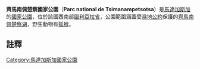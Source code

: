 {{Infobox protected area
| name            = 齊馬南佩楚察國家公園
| alt_name        = 
| iucn_category   = II
| photo           = Pachypodium geayi in Tsimanampetsotsa, Madagascar.jpg
| photo_alt       = 
| photo_caption   = ''[[Pachypodium_geayi|Pachypodium geayi]]'' in Tsimanampetsotsa
| photo_width     = 
| map             = Madagascar
| relief = 1
| map_alt         = 
| map_caption     = 在[[馬達加斯加|馬達加斯加]]的位置
| map_width       = 150
| location        = [[馬達加斯加|馬達加斯加]]西南部
| nearest_city    = [[圖利亞拉|圖利亞拉]]
| lat_d           = -24.099
| long_d          = 43.832
| coords_ref      = <ref>{{Cite web| url=http://protectedplanet.net/sites/Tsimanampetsotsa_National_Park| title=Tsimanampetsotsa National Park| work=protectedplanet.net}}</ref>
| region          = MG
| area            = 456平方公里
| established     = 1927年
| visitation_num  = 
| visitation_year = 
| governing_body  = 
| world_heritage_site = 
| url             = 
}}

'''齊馬南佩楚察國家公園'''（'''Parc national de Tsimanampetsotsa'''）是[[馬達加斯加|馬達加斯加]]的[[國家公園|國家公園]]，位於該國西南部[[圖利亞拉省|圖利亞拉省]]，公園範圍涵蓋受[[濕地公約|濕地公約]]保護的[[齊馬南佩楚察湖|齊馬南佩楚察湖]]，野生動物有[[狐猴|狐猴]]。

==註釋==
{{reflist}}

{{DEFAULTSORT:Tsimanampetsotsa}}
[[Category:馬達加斯加國家公園|Category:馬達加斯加國家公園]]

{{Madagascar-stub}}